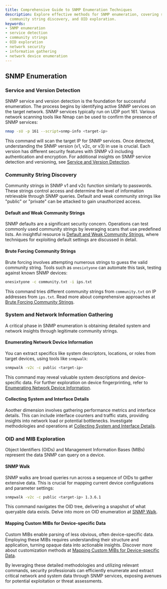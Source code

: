 ```yaml
---
title: Comprehensive Guide to SNMP Enumeration Techniques
description: Explore effective methods for SNMP enumeration, covering service detection,
  community string discovery, and OID exploration.
keywords:
- SNMP enumeration
- service detection
- community strings
- OID exploration
- network security
- information gathering
- network device enumeration
---
```


## SNMP Enumeration

### Service and Version Detection
SNMP service and version detection is the foundation for successful enumeration. The process begins by identifying active SNMP services on the target network. SNMP services typically run on UDP port 161. Various network scanning tools like Nmap can be used to confirm the presence of SNMP services:

```bash
nmap -sU -p 161 --script=snmp-info <target-ip>
```

This command will scan the target IP for SNMP services. Once detected, understanding the SNMP version (v1, v2c, or v3) in use is crucial. Each version has different security features with SNMP v3 including authentication and encryption. For additional insights on SNMP service detection and versioning, see [Service and Version Detection](offensive/network/enumeration/snmp_enumeration/service_and_version_detection).

### Community String Discovery
Community strings in SNMP v1 and v2c function similarly to passwords. These strings control access and determine the level of information retrievable through SNMP queries. Default and weak community strings like "public" or "private" can be attacked to gain unauthorized access.

#### Default and Weak Community Strings
SNMP defaults are a significant security concern. Operations can test commonly used community strings by leveraging scans that use predefined lists. An insightful resource is [Default and Weak Community Strings](offensive/network/enumeration/snmp_enumeration/community_string_discovery/default_and_weak_community_strings/), where techniques for exploiting default settings are discussed in detail.

#### Brute Forcing Community Strings
Brute forcing involves attempting numerous strings to guess the valid community string. Tools such as `onesixtyone` can automate this task, testing against known SNMP devices:

```bash
onesixtyone -c community.txt -i ips.txt
```

This command tries different community strings from `community.txt` on IP addresses from `ips.txt`. Read more about comprehensive approaches at [Brute Forcing Community Strings](offensive/network/enumeration/snmp_enumeration/community_string_discovery/brute-forcing_community_strings/).

### System and Network Information Gathering
A critical phase in SNMP enumeration is obtaining detailed system and network insights through legitimate community strings.

#### Enumerating Network Device Information
You can extract specifics like system descriptors, locations, or roles from target devices, using tools like `snmpwalk`:

```bash
snmpwalk -v2c -c public <target-ip>
```

This command may reveal valuable system descriptions and device-specific data. For further exploration on device fingerprinting, refer to [Enumerating Network Device Information](offensive/network/enumeration/snmp_enumeration/system_and_network_information_gathering/enumerating_network_device_information/).

#### Collecting System and Interface Details
Aoother dimension involves gathering performance metrics and interface details. This can include interface counters and traffic stats, providing insights into network load or potential bottlenecks. Investigate methodologies and operations at [Collecting System and Interface Details](offensive/network/enumeration/snmp_enumeration/system_and_network_information_gathering/collecting_system_and_interface_details/).

### OID and MIB Exploration
Object Identifiers (OIDs) and Management Information Bases (MIBs) represent the data SNMP can query on a device.

#### SNMP Walk
SNMP walks are broad queries run across a sequence of OIDs to gather extensive data. This is crucial for mapping current device configurations and parameter settings:

```bash
snmpwalk -v2c -c public <target-ip> 1.3.6.1
```

This command navigates the OID tree, delivering a snapshot of what queryable data exists. Delve into more on OID enumeration at [SNMP Walk](offensive/network/enumeration/snmp_enumeration/oid_and_mib_exploration/snmp_walk/).

#### Mapping Custom MIBs for Device-specific Data
Custom MIBs enable parsing of less obvious, often device-specific data. Employing these MIBs requires understanding their structure and application, turning opaque data into actionable insights. Discover more about customization methods at [Mapping Custom MIBs for Device-specific Data](offensive/network/enumeration/snmp_enumeration/oid_and_mib_exploration/mapping_custom_mibs_for_device-specific_data/).

By leveraging these detailed methodologies and utilizing relevant commands, security professionals can efficiently enumerate and extract critical network and system data through SNMP services, exposing avenues for potential exploitation or threat assessments.